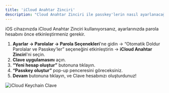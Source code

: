```yaml
---
title: 'iCloud Anahtar Zinciri'
description: "Cloud Anahtar Zinciri ile passkey'lerin nasıl ayarlanacağına dair rehber."
---
```


iOS cihazınızda iCloud Anahtar Zinciri kullanıyorsanız, ayarlarınızda parola hesabını önce etkinleştirmeniz gerekir.

1. **Ayarlar -> Parolalar -> Parola Seçenekleri**'ne gidin -> “Otomatik Doldur Parolalar ve Passkey'ler” seçeneğini etkinleştirin -> **iCloud Anahtar Zinciri**'ni seçin.
2. **Clave uygulamasını** açın.
3. **“Yeni hesap oluştur”** butonuna tıklayın.
4. **“Passkey oluştur”** pop-up penceresini göreceksiniz.
5. **Devam** butonuna tıklayın, ve Clave hesabınızı oluşturdunuz!

![iCloud Keychain Clave](./images/ICloud.png)
